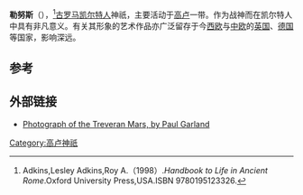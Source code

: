 {{Infobox deity|type=irish
| image = Martbergtempel Innenraum.jpg
| caption =勒努斯玛尔斯的艺术形象
| name = 勒努斯
| god_of =治愈之神
| consort =[[安卡姆纳|安卡姆纳]]
}}
'''勒努斯'''（{{lang-en|Lenus}}），<ref>Adkins,Lesley Adkins,Roy A.（1998）.''Handbook to Life in Ancient Rome''.Oxford University Press,USA.ISBN 9780195123326.</ref>[[古罗马|古罗马]][[凯尔特人|凯尔特人]]神祇，主要活动于[[高卢|高卢]]一带。作为战神而在凯尔特人中具有非凡意义。有关其形象的艺术作品亦广泛留存于今[[西欧|西欧]]与[[中欧|中欧]]的[[英国|英国]]、[[德国|德国]]等国家，影响深远。

== 参考 ==
{{reflist}}

==外部链接==
* [http://flickr.com/photos/paul_garland/669176150/in/set-72157600602638404/ Photograph of the Treveran Mars, by Paul Garland]

{{Gaulish-Brythonic mythology}}

[[Category:高卢神祇|Category:高卢神祇]]